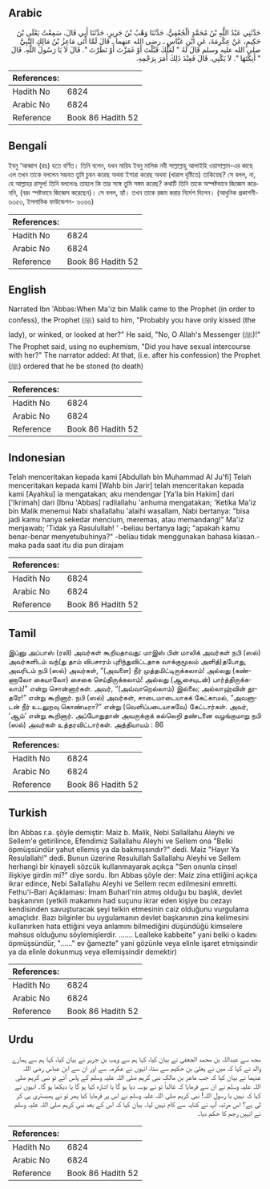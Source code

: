 ## Arabic


<div dir="rtl" lang="ar" style={{fontSize:'larger',backgroundColor:'#f8f9fa',padding:20}}>
حَدَّثَنِي عَبْدُ اللَّهِ بْنُ مُحَمَّدٍ الْجُعْفِيُّ، حَدَّثَنَا وَهْبُ بْنُ جَرِيرٍ، حَدَّثَنَا أَبِي قَالَ، سَمِعْتُ يَعْلَى بْنَ حَكِيمٍ، عَنْ عِكْرِمَةَ، عَنِ ابْنِ عَبَّاسٍ ـ رضى الله عنهما ـ قَالَ لَمَّا أَتَى مَاعِزُ بْنُ مَالِكٍ النَّبِيَّ صلى الله عليه وسلم قَالَ لَهُ ‏"‏ لَعَلَّكَ قَبَّلْتَ أَوْ غَمَزْتَ أَوْ نَظَرْتَ ‏"‏‏.‏ قَالَ لاَ يَا رَسُولَ اللَّهِ‏.‏ قَالَ ‏"‏ أَنِكْتَهَا ‏"‏‏.‏ لاَ يَكْنِي‏.‏ قَالَ فَعِنْدَ ذَلِكَ أَمَرَ بِرَجْمِهِ‏.‏
</div>
<div style={{backgroundColor:'#f8f9fa',padding:20, marginBottom: 10}}><table> <thead> <tr> <th>References:</th> <th></th> </tr> </thead> <tbody><tr><td>Hadith No</td><td>6824</td></tr><tr><td>Arabic No</td><td>6824</td></tr><tr><td>Reference</td><td>Book 86 Hadith 52</td></tr></tbody></table></div>

## Bengali


<div dir="ltr" lang="bn" style={{fontSize:'larger',backgroundColor:'#f8f9fa',padding:20}}>
ইবনু ‘আব্বাস (রাঃ) হতে বর্ণিত। তিনি বলেন, যখন মায়িয ইবনু মালিক নবী সাল্লাল্লাহু আলাইহি ওয়াসাল্লাম-এর কাছে এল তখন তাকে বললেন সম্ভবত তুমি চুম্বন করেছ অথবা ইশারা করেছ অথবা (খারাপ দৃষ্টিতে) তাকিয়েছ? সে বলল, না, হে আল্লাহর রাসূল! তিনি বললেনঃ তাহলে কি তার সঙ্গে তুমি সঙ্গম করেছ? কথাটি তিনি তাকে অস্পষ্টভাবে জিজ্ঞেস করেননি, (বরং স্পষ্টভাবে জিজ্ঞেস করেছেন)। সে বলল, হ্যাঁ। তখন তাকে রজম করার নির্দেশ দিলেন। (আধুনিক প্রকাশনী- ৬৩৫৩, ইসলামিক ফাউন্ডেশন- ৬৩৬৬)
</div>
<div style={{backgroundColor:'#f8f9fa',padding:20, marginBottom: 10}}><table> <thead> <tr> <th>References:</th> <th></th> </tr> </thead> <tbody><tr><td>Hadith No</td><td>6824</td></tr><tr><td>Arabic No</td><td>6824</td></tr><tr><td>Reference</td><td>Book 86 Hadith 52</td></tr></tbody></table></div>

## English


<div dir="ltr" lang="en" style={{fontSize:'larger',backgroundColor:'#f8f9fa',padding:20}}>
Narrated Ibn 'Abbas:When Ma'iz bin Malik came to the Prophet (in order to confess), the Prophet (ﷺ) said to him, "Probably you have only kissed (the lady), or winked, or looked at her?" He said, "No, O Allah's Messenger (ﷺ)!" The Prophet said, using no euphemism, "Did you have sexual intercourse with her?" The narrator added: At that, (i.e. after his confession) the Prophet (ﷺ) ordered that he be stoned (to death)
</div>
<div style={{backgroundColor:'#f8f9fa',padding:20, marginBottom: 10}}><table> <thead> <tr> <th>References:</th> <th></th> </tr> </thead> <tbody><tr><td>Hadith No</td><td>6824</td></tr><tr><td>Arabic No</td><td>6824</td></tr><tr><td>Reference</td><td>Book 86 Hadith 52</td></tr></tbody></table></div>

## Indonesian


<div dir="ltr" lang="id" style={{fontSize:'larger',backgroundColor:'#f8f9fa',padding:20}}>
Telah menceritakan kepada kami [Abdullah bin Muhammad Al Ju'fi] Telah menceritakan kepada kami [Wahb bin Jarir] telah menceritakan kepada kami [Ayahku] ia mengatakan; aku mendengar [Ya'la bin Hakim] dari ['Ikrimah] dari [Ibnu 'Abbas] radliallahu 'anhuma mengatakan; 'Ketika Ma'iz bin Malik menemui Nabi shallallahu 'alaihi wasallam, Nabi bertanya: "bisa jadi kamu hanya sekedar mencium, meremas, atau memandang!" Ma'iz menjawab; 'Tidak ya Rasulullah! ' -beliau bertanya lagi; "apakah kamu benar-benar menyetubuhinya?" -beliau tidak menggunakan bahasa kiasan.- maka pada saat itu dia pun dirajam
</div>
<div style={{backgroundColor:'#f8f9fa',padding:20, marginBottom: 10}}><table> <thead> <tr> <th>References:</th> <th></th> </tr> </thead> <tbody><tr><td>Hadith No</td><td>6824</td></tr><tr><td>Arabic No</td><td>6824</td></tr><tr><td>Reference</td><td>Book 86 Hadith 52</td></tr></tbody></table></div>

## Tamil


<div dir="ltr" lang="ta" style={{fontSize:'larger',backgroundColor:'#f8f9fa',padding:20}}>
இப்னு அப்பாஸ் (ரலி) அவர்கள் கூறியதாவது: மாஇஸ் பின் மாலிக் அவர்கள் நபி (ஸல்) அவர்களிடம் வந்(து தாம் விபசாரம் புரிந்துவிட்டதாக வாக்குமூலம் அளித்)தபோது, அவரிடம் நபி (ஸல்) அவர்கள், “(அவளை) நீர் முத்தமிட்டிருக்கலாம்! அல்லது (கண்ணாலோ கையாலோ) சைகை செய்திருக்கலாம்! அல்லது (ஆசையுடன்) பார்த்திருக்கலாம்!” என்று சொன்னார்கள். அவர், “(அவ்வாறெல்லாம்) இல்லை; அல்லாஹ்வின் தூதரே!” என்று கூறினார். நபி (ஸல்) அவர்கள், சாடைமாடையாகக் கேட்காமல், “அவளுடன் நீர் உடலுறவு கொண்டீரா?” என்று (வெளிப்படையாகவே) கேட்டார்கள். அவர், ‘ஆம்’ என்று கூறினார். அப்போதுதான் அவருக்குக் கல்லெறி தண்டனை வழங்குமாறு நபி (ஸல்) அவர்கள் உத்தரவிட்டார்கள். அத்தியாயம் : 86
</div>
<div style={{backgroundColor:'#f8f9fa',padding:20, marginBottom: 10}}><table> <thead> <tr> <th>References:</th> <th></th> </tr> </thead> <tbody><tr><td>Hadith No</td><td>6824</td></tr><tr><td>Arabic No</td><td>6824</td></tr><tr><td>Reference</td><td>Book 86 Hadith 52</td></tr></tbody></table></div>

## Turkish


<div dir="ltr" lang="tr" style={{fontSize:'larger',backgroundColor:'#f8f9fa',padding:20}}>
İbn Abbas r.a. şöyle demiştir: Maiz b. Malik, Nebi Sallallahu Aleyhi ve Sellem'e getirilince, Efendimiz Sallallahu Aleyhi ve Sellem ona "Belki öpmüşsündür yahut ellemiş ya da bakmışsındır?" dedi. Maiz "Hayır Ya Resulallah!" dedi. Bunun üzerine Resulullah Sallallahu Aleyhi ve Sellem herhangi bir kinayeli sözcük kullanmayarak açıkça "Sen onunla cinsel ilişkiye girdin mi?" diye sordu. İbn Abbas şöyle der: Maiz zina ettiğini açıkça ikrar edince, Nebi Sallallahu Aleyhi ve Sellem recm edilmesini emretti. Fethu'l-Bari Açıklaması: İmam Buharl'nin atmış olduğu bu başlık, devlet başkanının (yetkili makamını had suçunu ikrar eden kişiye bu cezayı kendisinden savuşturacak şeyi telkin etmesinin caiz olduğunu vurgulama amaçlıdır. Bazı bilginler bu uygulamanın devlet başkanının zina kelimesini kullanırken hata ettiğini veya anlamını bilmediğini düşündüğü kimselere mahsus olduğunu söylemişlerdir. ....... Lealleke kabbeite" yani belki o kadını öpmüşsündür, "......" ev ğamezte" yani gözünle veya elinle işaret etmişsindir ya da elinle dokunmuş veya ellemişsindir demektir)
</div>
<div style={{backgroundColor:'#f8f9fa',padding:20, marginBottom: 10}}><table> <thead> <tr> <th>References:</th> <th></th> </tr> </thead> <tbody><tr><td>Hadith No</td><td>6824</td></tr><tr><td>Arabic No</td><td>6824</td></tr><tr><td>Reference</td><td>Book 86 Hadith 52</td></tr></tbody></table></div>

## Urdu


<div dir="rtl" lang="ur" style={{fontSize:'larger',backgroundColor:'#f8f9fa',padding:20}}>
مجھ سے عبداللہ بن محمد الجعفی نے بیان کیا، کہا ہم سے وہب بن جریر نے بیان کیا، کہا ہم سے ہمارے والد نے کہا کہ میں نے یعلیٰ بن حکیم سے سنا، انہوں نے عکرمہ سے اور ان سے ابن عباس رضی اللہ عنہما نے بیان کیا کہ جب ماعز بن مالک نبی کریم صلی اللہ علیہ وسلم کے پاس آئے تو نبی کریم صلی اللہ علیہ وسلم نے ان سے فرمایا کہ غالباً تو نے بوسہ دیا ہو گا یا اشارہ کیا ہو گا یا دیکھا ہو گا۔ انہوں نے کہا کہ نہیں یا رسول اللہ! نبی کریم صلی اللہ علیہ وسلم نے اس پر فرمایا کیا پھر تو نے ہمبستری ہی کر لی ہے؟ اس مرتبہ آپ نے کنایہ سے کام نہیں لیا۔ بیان کیا کہ اس کے بعد نبی کریم صلی اللہ علیہ وسلم نے انہیں رجم کا حکم دیا۔
</div>
<div style={{backgroundColor:'#f8f9fa',padding:20, marginBottom: 10}}><table> <thead> <tr> <th>References:</th> <th></th> </tr> </thead> <tbody><tr><td>Hadith No</td><td>6824</td></tr><tr><td>Arabic No</td><td>6824</td></tr><tr><td>Reference</td><td>Book 86 Hadith 52</td></tr></tbody></table></div>